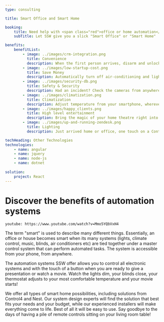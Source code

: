 ```yaml
---
type: consulting

title: Smart Office and Smart Home

booking:
    title: Need help with <span class="red">office or home automation</span>?
    subTitle: Let SSW give you a slick "Smart Office" or "Smart Home"

benefits:
    benefitList:
        - image: ../images/crm-integration.png
          title: Convenience
          description: When the first person arrives, disarm and unlock the front door, unlock internal doors, turn on lights, raise the blinds and turn on the air conditioner. Then welcome with that person's favorite music (One day the coffee will be brewed too!). If you have a presentation, you can even set it to turn the projector on, drop the screen, dim the light and turn up the speakers.
        - image: ../images/low-startup-cost.png
          title: Save Money
          description: Automatically turn off air-conditioning and lights after the last person leaves at night. You can also receive alerts if power consumption increases unexpectedly.
        - image: ../images/security-db.png
          title: Safety & Security
          description: Had an incident? Check the cameras from anywhere. See who's at the door while still safe inside. Lock all the doors by pressing a button on your Control4 remote. Turn lights on before you arrive home or your office. Check cameras remotely.
        - image: ../images/climatization.png
          title: Climatization
          description: Adjust temperature from your smartphone, wherever you are. Change or check on settings while out. Enjoy greater comfort and energy savings with the scheduling features. Use the Control4 thermostat or other popular thermostats like Nest. Check your office or your home remotely, using your smartphone or tablet.
        - image: ../images/happy_clients.png
          title: High level entertainment
          description: Bring the magic of your home theatre right into your family room! Grab your Control4 remote and press one button to dim the lights, lower the shades and start the show. If your friends are coming over, pick up your iPad® and select your favorite music to stream into the living room and entertainment spaces.
        - image: ../images/up-and-running-zendesk.png
          title: Lighting
          description: Just arrived home or office, one touch on a Control4 remote or your smartphone, sets the perfect lighting level. You can set a path of lights to welcome you, every time you open the garage door or your main office door. Control lights at home while you are away. You’ll be able to select a personalized button labelled "goodnight" before bedtime, that shuts off all house lights and turns on an outside light.

techHeading: Other Technologies
technologies:
    - name: angular
    - name: jquery
    - name: node-js
    - name: dotnet 
    
solution:
    project: React
---
```


# Discover the benefits of **automation systems**

`youtube: https://www.youtube.com/watch?v=Mmo5YQbVxH4`

The term "smart" is used to describe many different things. Essentially, an office or house becomes smart when its many systems (lights, climate control, music, blinds, air conditioners etc) are tied together under a master control system that can perform automated tasks. The system is accessible from your phone, from anywhere.

The automation systems SSW offer allows you to control all electronic systems and with the touch of a button when you are ready to give a presentation or watch a movie. Watch the lights dim, your blinds close, your thermostat adjusts to your most comfortable temperature and your movie starts!

We offer all types of smart home possibilities, including solutions from Control4 and Nest. Our system design experts will find the solution that best fits your needs and your budget, while our experienced installers will make everything come to life. Best of all it will be easy to use. Say goodbye to the days of having a pile of remote controls sitting on your living room table!


                